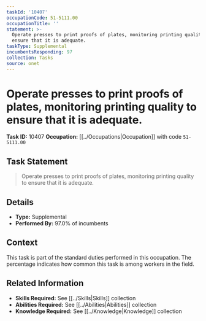 ```yaml
---
taskId: '10407'
occupationCode: 51-5111.00
occupationTitle: ''
statement: >-
  Operate presses to print proofs of plates, monitoring printing quality to
  ensure that it is adequate.
taskType: Supplemental
incumbentsResponding: 97
collection: Tasks
source: onet
---
```

# Operate presses to print proofs of plates, monitoring printing quality to ensure that it is adequate.

**Task ID:** 10407
**Occupation:** [[../Occupations|Occupation]] with code `51-5111.00`

## Task Statement

> Operate presses to print proofs of plates, monitoring printing quality to ensure that it is adequate.

## Details

- **Type:** Supplemental
- **Performed By:** 97.0% of incumbents

## Context

This task is part of the standard duties performed in this occupation. The percentage indicates how common this task is among workers in the field.

## Related Information

- **Skills Required:** See [[../Skills|Skills]] collection
- **Abilities Required:** See [[../Abilities|Abilities]] collection
- **Knowledge Required:** See [[../Knowledge|Knowledge]] collection
